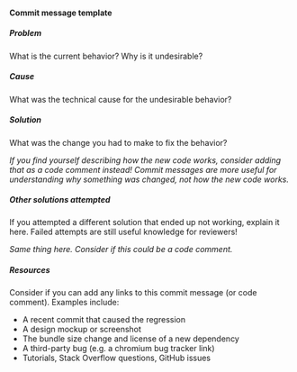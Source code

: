 #### Commit message template

##### Problem

What is the current behavior? Why is it undesirable?

##### Cause

What was the technical cause for the undesirable behavior?

##### Solution

What was the change you had to make to fix the behavior?

_If you find yourself describing how the new code works, consider adding that as a code comment instead! Commit messages are more useful for understanding why something was changed, not how the new code works._

##### Other solutions attempted

If you attempted a different solution that ended up not working, explain it here. Failed attempts are still useful knowledge for reviewers!

_Same thing here. Consider if this could be a code comment._

##### Resources

Consider if you can add any links to this commit message (or code comment). Examples include:

- A recent commit that caused the regression
- A design mockup or screenshot
- The bundle size change and license of a new dependency
- A third-party bug (e.g. a chromium bug tracker link)
- Tutorials, Stack Overflow questions, GitHub issues
